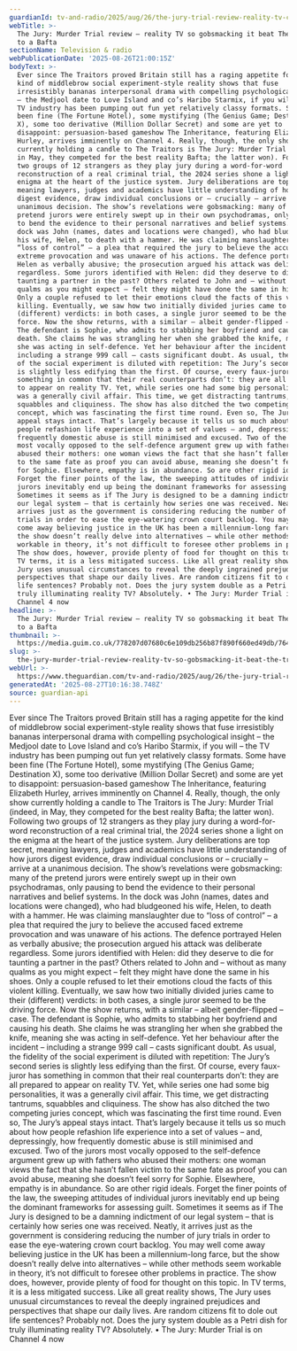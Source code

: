 ```yaml
---
guardianId: tv-and-radio/2025/aug/26/the-jury-trial-review-reality-tv-channel-4
webTitle: >-
  The Jury: Murder Trial review – reality TV so gobsmacking it beat The Traitors
  to a Bafta
sectionName: Television & radio
webPublicationDate: '2025-08-26T21:00:15Z'
bodyText: >-
  Ever since The Traitors proved Britain still has a raging appetite for the
  kind of middlebrow social experiment-style reality shows that fuse
  irresistibly bananas interpersonal drama with compelling psychological insight
  – the Medjool date to Love Island and co’s Haribo Starmix, if you will – the
  TV industry has been pumping out fun yet relatively classy formats. Some have
  been fine (The Fortune Hotel), some mystifying (The Genius Game; Destination
  X), some too derivative (Million Dollar Secret) and some are yet to
  disappoint: persuasion-based gameshow The Inheritance, featuring Elizabeth
  Hurley, arrives imminently on Channel 4. Really, though, the only show
  currently holding a candle to The Traitors is The Jury: Murder Trial (indeed,
  in May, they competed for the best reality Bafta; the latter won). Following
  two groups of 12 strangers as they play jury during a word-for-word
  reconstruction of a real criminal trial, the 2024 series shone a light on the
  enigma at the heart of the justice system. Jury deliberations are top secret,
  meaning lawyers, judges and academics have little understanding of how jurors
  digest evidence, draw individual conclusions or – crucially – arrive at a
  unanimous decision. The show’s revelations were gobsmacking: many of the
  pretend jurors were entirely swept up in their own psychodramas, only pausing
  to bend the evidence to their personal narratives and belief systems. In the
  dock was John (names, dates and locations were changed), who had bludgeoned
  his wife, Helen, to death with a hammer. He was claiming manslaughter due to
  “loss of control” – a plea that required the jury to believe the accused faced
  extreme provocation and was unaware of his actions. The defence portrayed
  Helen as verbally abusive; the prosecution argued his attack was deliberate
  regardless. Some jurors identified with Helen: did they deserve to die for
  taunting a partner in the past? Others related to John and – without as many
  qualms as you might expect – felt they might have done the same in his shoes.
  Only a couple refused to let their emotions cloud the facts of this violent
  killing. Eventually, we saw how two initially divided juries came to their
  (different) verdicts: in both cases, a single juror seemed to be the driving
  force. Now the show returns, with a similar – albeit gender-flipped – case.
  The defendant is Sophie, who admits to stabbing her boyfriend and causing his
  death. She claims he was strangling her when she grabbed the knife, meaning
  she was acting in self-defence. Yet her behaviour after the incident –
  including a strange 999 call – casts significant doubt. As usual, the fidelity
  of the social experiment is diluted with repetition: The Jury’s second series
  is slightly less edifying than the first. Of course, every faux-juror has
  something in common that their real counterparts don’t: they are all prepared
  to appear on reality TV. Yet, while series one had some big personalities, it
  was a generally civil affair. This time, we get distracting tantrums,
  squabbles and cliquiness. The show has also ditched the two competing juries
  concept, which was fascinating the first time round. Even so, The Jury’s
  appeal stays intact. That’s largely because it tells us so much about how
  people refashion life experience into a set of values – and, depressingly, how
  frequently domestic abuse is still minimised and excused. Two of the jurors
  most vocally opposed to the self-defence argument grew up with fathers who
  abused their mothers: one woman views the fact that she hasn’t fallen victim
  to the same fate as proof you can avoid abuse, meaning she doesn’t feel sorry
  for Sophie. Elsewhere, empathy is in abundance. So are other rigid ideals.
  Forget the finer points of the law, the sweeping attitudes of individual
  jurors inevitably end up being the dominant frameworks for assessing guilt.
  Sometimes it seems as if The Jury is designed to be a damning indictment of
  our legal system – that is certainly how series one was received. Neatly, it
  arrives just as the government is considering reducing the number of jury
  trials in order to ease the eye-watering crown court backlog. You may well
  come away believing justice in the UK has been a millennium-long farce, but
  the show doesn’t really delve into alternatives – while other methods seem
  workable in theory, it’s not difficult to foresee other problems in practice.
  The show does, however, provide plenty of food for thought on this topic. In
  TV terms, it is a less mitigated success. Like all great reality shows, The
  Jury uses unusual circumstances to reveal the deeply ingrained prejudices and
  perspectives that shape our daily lives. Are random citizens fit to dole out
  life sentences? Probably not. Does the jury system double as a Petri dish for
  truly illuminating reality TV? Absolutely. • The Jury: Murder Trial is on
  Channel 4 now
headline: >-
  The Jury: Murder Trial review – reality TV so gobsmacking it beat The Traitors
  to a Bafta
thumbnail: >-
  https://media.guim.co.uk/778207d07680c6e109db256b87f890f660ed49db/764_112_1698_1358/500.jpg
slug: >-
  the-jury-murder-trial-review-reality-tv-so-gobsmacking-it-beat-the-traitors-to-a-bafta
webUrl: >-
  https://www.theguardian.com/tv-and-radio/2025/aug/26/the-jury-trial-review-reality-tv-channel-4
generatedAt: '2025-08-27T10:16:38.748Z'
source: guardian-api
---
```

Ever since The Traitors proved Britain still has a raging appetite for the kind of middlebrow social experiment-style reality shows that fuse irresistibly bananas interpersonal drama with compelling psychological insight – the Medjool date to Love Island and co’s Haribo Starmix, if you will – the TV industry has been pumping out fun yet relatively classy formats. Some have been fine (The Fortune Hotel), some mystifying (The Genius Game; Destination X), some too derivative (Million Dollar Secret) and some are yet to disappoint: persuasion-based gameshow The Inheritance, featuring Elizabeth Hurley, arrives imminently on Channel 4. Really, though, the only show currently holding a candle to The Traitors is The Jury: Murder Trial (indeed, in May, they competed for the best reality Bafta; the latter won). Following two groups of 12 strangers as they play jury during a word-for-word reconstruction of a real criminal trial, the 2024 series shone a light on the enigma at the heart of the justice system. Jury deliberations are top secret, meaning lawyers, judges and academics have little understanding of how jurors digest evidence, draw individual conclusions or – crucially – arrive at a unanimous decision. The show’s revelations were gobsmacking: many of the pretend jurors were entirely swept up in their own psychodramas, only pausing to bend the evidence to their personal narratives and belief systems. In the dock was John (names, dates and locations were changed), who had bludgeoned his wife, Helen, to death with a hammer. He was claiming manslaughter due to “loss of control” – a plea that required the jury to believe the accused faced extreme provocation and was unaware of his actions. The defence portrayed Helen as verbally abusive; the prosecution argued his attack was deliberate regardless. Some jurors identified with Helen: did they deserve to die for taunting a partner in the past? Others related to John and – without as many qualms as you might expect – felt they might have done the same in his shoes. Only a couple refused to let their emotions cloud the facts of this violent killing. Eventually, we saw how two initially divided juries came to their (different) verdicts: in both cases, a single juror seemed to be the driving force. Now the show returns, with a similar – albeit gender-flipped – case. The defendant is Sophie, who admits to stabbing her boyfriend and causing his death. She claims he was strangling her when she grabbed the knife, meaning she was acting in self-defence. Yet her behaviour after the incident – including a strange 999 call – casts significant doubt. As usual, the fidelity of the social experiment is diluted with repetition: The Jury’s second series is slightly less edifying than the first. Of course, every faux-juror has something in common that their real counterparts don’t: they are all prepared to appear on reality TV. Yet, while series one had some big personalities, it was a generally civil affair. This time, we get distracting tantrums, squabbles and cliquiness. The show has also ditched the two competing juries concept, which was fascinating the first time round. Even so, The Jury’s appeal stays intact. That’s largely because it tells us so much about how people refashion life experience into a set of values – and, depressingly, how frequently domestic abuse is still minimised and excused. Two of the jurors most vocally opposed to the self-defence argument grew up with fathers who abused their mothers: one woman views the fact that she hasn’t fallen victim to the same fate as proof you can avoid abuse, meaning she doesn’t feel sorry for Sophie. Elsewhere, empathy is in abundance. So are other rigid ideals. Forget the finer points of the law, the sweeping attitudes of individual jurors inevitably end up being the dominant frameworks for assessing guilt. Sometimes it seems as if The Jury is designed to be a damning indictment of our legal system – that is certainly how series one was received. Neatly, it arrives just as the government is considering reducing the number of jury trials in order to ease the eye-watering crown court backlog. You may well come away believing justice in the UK has been a millennium-long farce, but the show doesn’t really delve into alternatives – while other methods seem workable in theory, it’s not difficult to foresee other problems in practice. The show does, however, provide plenty of food for thought on this topic. In TV terms, it is a less mitigated success. Like all great reality shows, The Jury uses unusual circumstances to reveal the deeply ingrained prejudices and perspectives that shape our daily lives. Are random citizens fit to dole out life sentences? Probably not. Does the jury system double as a Petri dish for truly illuminating reality TV? Absolutely. • The Jury: Murder Trial is on Channel 4 now
